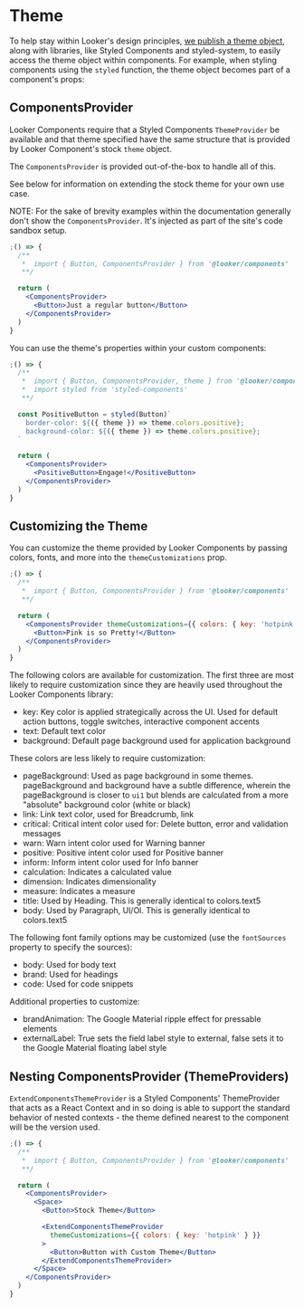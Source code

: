 <Meta title="Develop/Theme" />

# Theme

To help stay within Looker's design principles, [we publish a theme object](https://github.com/looker-open-source/components/blob/main/packages/design-tokens/src/theme.ts), along with libraries, like Styled Components and styled-system, to easily access the theme object within components. For example, when styling components using the `styled` function, the theme object becomes part of a component's props:

## ComponentsProvider

Looker Components require that a Styled Components `ThemeProvider` be available and that theme specified have the same structure that is provided by Looker Component's stock `theme` object.

The `ComponentsProvider` is provided out-of-the-box to handle all of this.

See below for information on extending the stock theme for your own use case.

NOTE: For the sake of brevity examples within the documentation generally don't show the `ComponentsProvider`. It's injected as part of the site's code sandbox setup.

```jsx
;() => {
  /**
   *  import { Button, ComponentsProvider } from '@looker/components'
   **/

  return (
    <ComponentsProvider>
      <Button>Just a regular button</Button>
    </ComponentsProvider>
  )
}
```

You can use the theme's properties within your custom components:

```jsx
;() => {
  /**
   *  import { Button, ComponentsProvider, theme } from '@looker/components'
   *  import styled from 'styled-components'
   **/

  const PositiveButton = styled(Button)`
    border-color: ${({ theme }) => theme.colors.positive};
    background-color: ${({ theme }) => theme.colors.positive};
  `

  return (
    <ComponentsProvider>
      <PositiveButton>Engage!</PositiveButton>
    </ComponentsProvider>
  )
}
```

## Customizing the Theme

You can customize the theme provided by Looker Components by passing colors, fonts, and more into the `themeCustomizations` prop.

```jsx
;() => {
  /**
   *  import { Button, ComponentsProvider } from '@looker/components'
   **/

  return (
    <ComponentsProvider themeCustomizations={{ colors: { key: 'hotpink' } }}>
      <Button>Pink is so Pretty!</Button>
    </ComponentsProvider>
  )
}
```

The following colors are available for customization. The first three are most likely to require customization since they are heavily used throughout the Looker Components library:

- key: Key color is applied strategically across the UI. Used for default action buttons, toggle switches, interactive component accents
- text: Default text color
- background: Default page background used for application background

These colors are less likely to require customization:

- pageBackground: Used as page background in some themes. pageBackground and background have a subtle difference, wherein the pageBackground is closer to `ui1` but blends are calculated from a more "absolute" background color (white or black)
- link: Link text color, used for Breadcrumb, link
- critical: Critical intent color used for: Delete button, error and validation messages
- warn: Warn intent color used for Warning banner
- positive: Positive intent color used for Positive banner
- inform: Inform intent color used for Info banner
- calculation: Indicates a calculated value
- dimension: Indicates dimensionality
- measure: Indicates a measure
- title: Used by Heading. This is generally identical to colors.text5
- body: Used by Paragraph, Ul/Ol. This is generally identical to colors.text5

The following font family options may be customized (use the `fontSources` property to specify the sources):

- body: Used for body text
- brand: Used for headings
- code: Used for code snippets

Additional properties to customize:

- brandAnimation: The Google Material ripple effect for pressable elements
- externalLabel: True sets the field label style to external, false sets it to the Google Material floating label style

## Nesting ComponentsProvider (ThemeProviders)

`ExtendComponentsThemeProvider` is a Styled Components' ThemeProvider that acts as a React Context and in so doing is able to support the standard behavior of nested contexts - the theme defined nearest to the component will be the version used.

```jsx
;() => {
  /**
   *  import { Button, ComponentsProvider } from '@looker/components'
   **/

  return (
    <ComponentsProvider>
      <Space>
        <Button>Stock Theme</Button>

        <ExtendComponentsThemeProvider
          themeCustomizations={{ colors: { key: 'hotpink' } }}
        >
          <Button>Button with Custom Theme</Button>
        </ExtendComponentsThemeProvider>
      </Space>
    </ComponentsProvider>
  )
}
```
